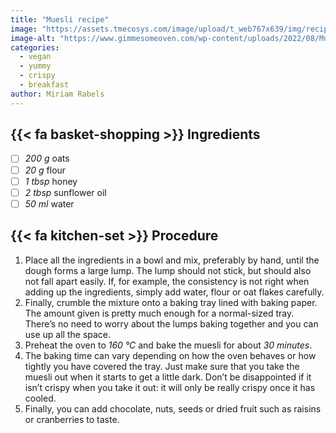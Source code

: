 ---
title: "Muesli recipe"
image: "https://assets.tmecosys.com/image/upload/t_web767x639/img/recipe/ras/Assets/0293599B-0ED4-468A-A838-50045B7A80EF/Derivates/E87D2389-BC34-44D7-9DBD-410A84A86C3F.jpg"
image-alt: "https://www.gimmesomeoven.com/wp-content/uploads/2022/08/Muesli-Recipe-10.jpg"
categories:
  - vegan
  - yummy
  - crispy
  - breakfast
author: Miriam Rabels
---

## {{< fa basket-shopping >}} Ingredients

- [ ] *200 g* oats
- [ ] *20 g* flour
- [ ] *1 tbsp* honey
- [ ] *2 tbsp* sunflower oil
- [ ] *50 ml* water 

## {{< fa kitchen-set >}} Procedure

1. Place all the ingredients in a bowl and mix, preferably by hand, until the dough forms a large lump. The lump should not stick, but should also not fall apart easily. If, for example, the consistency is not right when adding up the ingredients, simply add water, flour or oat flakes carefully.
2. Finally, crumble the mixture onto a baking tray lined with baking paper. The amount given is pretty much enough for a normal-sized tray. There's no need to worry about the lumps baking together and you can use up all the space.
3. Preheat the oven to *160 °C* and bake the muesli for about *30 minutes*.
4. The baking time can vary depending on how the oven behaves or how tightly you have covered the tray. Just make sure that you take the muesli out when it starts to get a little dark. Don't be disappointed if it isn't crispy when you take it out: it will only be really crispy once it has cooled.
5. Finally, you can add chocolate, nuts, seeds or dried fruit such as raisins or cranberries to taste.
